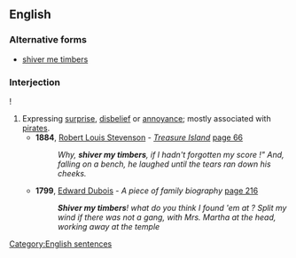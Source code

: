 ==English==
{{wikipedia}}

===Alternative forms===
* [[shiver me timbers]]

===Interjection===
{{en-interj|head=[[shiver]] [[my]] [[timbers]]}}!

# Expressing [[surprise]], [[disbelief]] or [[annoyance]]; mostly associated with [[pirate]]s.
#* '''1884''', [[w:Robert Louis Stevenson|Robert Louis Stevenson]] - ''[[w:Treasure Island|Treasure Island]]'' [http://books.google.co.uk/books?id=bAYGAAAAQAAJ&q=%22shiver+my+timbers%22+date:1800-1900&dq=%22shiver+my+timbers%22+date:1800-1900&lr=&as_brr=0&pgis=1 page 66]
#*: ''Why, '''shiver my timbers''', if I hadn't forgotten my score !" And, falling on a bench, he laughed until the tears ran down his cheeks. ''
#* '''1799''', [[w:Edward Dubois|Edward Dubois]] - '' A piece of family biography '' [http://books.google.co.uk/books?id=v60BAAAAQAAJ&q=%22shiver+my+timbers%22+date:1600-1800&dq=%22shiver+my+timbers%22+date:1600-1800&lr=&as_brr=0&pgis=1 page 216]
#*: '''''Shiver my timbers'''! what do you think I found 'em at ? Split my wind if there was not a gang, with Mrs. Martha at the head, working away at the temple ''

[[Category:English sentences]]